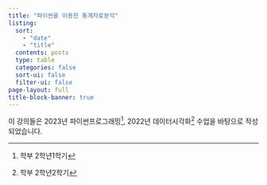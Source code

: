 ```yaml
---
title: "파이썬을 이용한 통계자료분석"
listing:
  sort: 
    - "date"
    - "title"
  contents: posts
  type: table
  categories: false
  sort-ui: false
  filter-ui: false
page-layout: full
title-block-banner: true
---
```


이 강의들은 2023년 파이썬프로그래밍^[학부 2학년1학기], 2022년 데이터시각화^[학부 2학년2학기] 수업을 바탕으로 작성되었습니다. 
